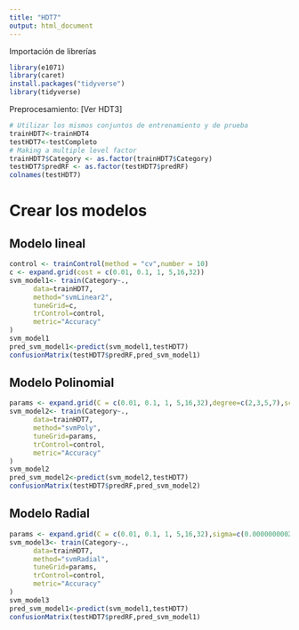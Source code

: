 ```yaml
---
title: "HDT7"
output: html_document
---
```


Importación de librerías
```r
library(e1071)
library(caret)
install.packages("tidyverse")
library(tidyverse)
```

Preprocesamiento: [Ver HDT3]
```r
# Utilizar los mismos conjuntos de entrenamiento y de prueba
trainHDT7<-trainHDT4
testHDT7<-testCompleto
# Making a multiple level factor
trainHDT7$Category <- as.factor(trainHDT7$Category)
testHDT7$predRF <- as.factor(testHDT7$predRF)
colnames(testHDT7)
```
# Crear los modelos
## Modelo lineal
```r
control <- trainControl(method = "cv",number = 10)
c <- expand.grid(cost = c(0.01, 0.1, 1, 5,16,32))
svm_model1<- train(Category~.,
      data=trainHDT7,
      method="svmLinear2",
      tuneGrid=c,
      trControl=control,
      metric="Accuracy"
)
svm_model1
pred_svm_model1<-predict(svm_model1,testHDT7)
confusionMatrix(testHDT7$predRF,pred_svm_model1)
```
## Modelo Polinomial
```r
params <- expand.grid(C = c(0.01, 0.1, 1, 5,16,32),degree=c(2,3,5,7),scale=c(0.01,0.1,1))
svm_model2<- train(Category~.,
      data=trainHDT7,
      method="svmPoly",
      tuneGrid=params,
      trControl=control,
      metric="Accuracy"
)
svm_model2
pred_svm_model2<-predict(svm_model2,testHDT7)
confusionMatrix(testHDT7$predRF,pred_svm_model2)

```
## Modelo Radial
```r
params <- expand.grid(C = c(0.01, 0.1, 1, 5,16,32),sigma=c(0.0000000002,0.00002,0.01,0.1,20,200))
svm_model3<- train(Category~.,
      data=trainHDT7,
      method="svmRadial",
      tuneGrid=params,
      trControl=control,
      metric="Accuracy"
)
svm_model3
pred_svm_model1<-predict(svm_model1,testHDT7)
confusionMatrix(testHDT7$predRF,pred_svm_model1)
```
